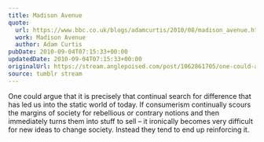 ```yaml
---
title: Madison Avenue
quote:
  url: https://www.bbc.co.uk/blogs/adamcurtis/2010/08/madison_avenue.html
  work: Madison Avenue
  author: Adam Curtis
pubDate: 2010-09-04T07:15:33+00:00
updatedDate: 2010-09-04T07:15:33+00:00
originalUrl: https://stream.anglepoised.com/post/1062861705/one-could-argue-that-it-is-precisely-that
source: tumblr stream
---
```


One could argue that it is precisely that continual search for difference that has led us into the static world of today. If consumerism continually scours the margins of society for rebellious or contrary notions and then immediately turns them into stuff to sell &#8211; it ironically becomes very difficult for new ideas to change society. Instead they tend to end up reinforcing it.
